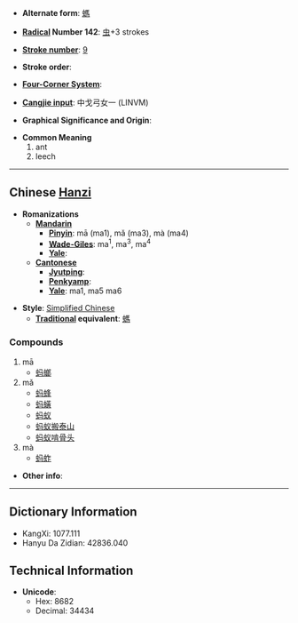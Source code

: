 * '''Alternate form''': [[螞]]

* '''[[Wiktionary:Chinese radical index| Radical]] Number 142''': [[Wiktionary:Chinese radical index 虫|虫]]+3 strokes

* '''[[Wiktionary:Chinese total strokes index|Stroke number]]''': [[Wiktionary:Chinese total strokes index 9|9]]

* '''Stroke order''': 

* '''[[Wiktionary:Chinese four corner index|Four-Corner System]]''': 

* '''[[Wiktionary:Chinese Cangjie index|Cangjie input]]''': 中戈弓女一 (LINVM)

* '''Graphical Significance and Origin''': 

* '''Common Meaning'''
*#ant
*# leech


----

== Chinese [[Hanzi]] ==

* '''Romanizations'''
** '''[[Mandarin]]'''
*** '''[[Pinyin]]''': mā (ma1), mǎ (ma3), mà (ma4) 
*** '''[[Wade-Giles]]''': ma<sup>1</sup>, ma<sup>3</sup>, ma<sup>4</sup>
*** '''[[Yale]]''': 
** '''[[Cantonese]]'''
*** '''[[Jyutping]]''':
*** '''[[Penkyamp]]''': 
*** '''[[Yale]]''': ma1, ma5 ma6

* '''Style''': [[Simplified Chinese]] 
** '''[[Traditional Chinese|Traditional]] equivalent''': [[螞]]

===Compounds===
#mā
#*[[蚂螂]]
#mǎ
#*[[蚂蜂]]
#*[[蚂蟥]]
#*[[蚂蚁]]
#*[[蚂蚁搬泰山]]
#*[[蚂蚁啃骨头]]
#mà
#*[[蚂蚱]]

* '''Other info''': 

----

== Dictionary Information ==

* KangXi: 1077.111
* Hanyu Da Zidian: 42836.040

== Technical Information ==

* '''Unicode''':
** Hex: 8682
** Decimal: 34434